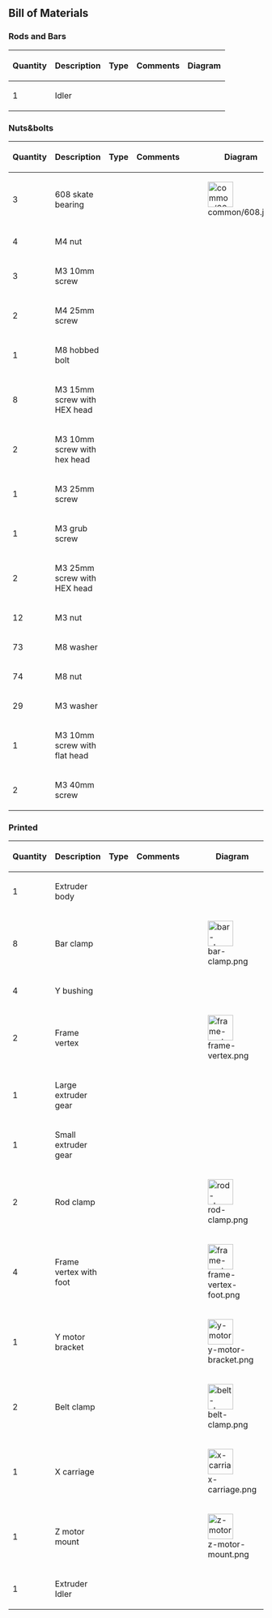 == Bill of Materials ==

=== Rods and Bars ===
{| class="wikitable sortable" border="1"
|-
! scope="col" | Quantity
! scope="col" | Description
! scope="col" | Type
! scope="col" class="unsortable" | Comments
! scope="col" class="unsortable" | Diagram
|-
| 1 || Idler ||  ||  ||
|}

=== Nuts&bolts ===
{| class="wikitable sortable" border="1"
|-
! scope="col" | Quantity
! scope="col" | Description
! scope="col" | Type
! scope="col" class="unsortable" | Comments
! scope="col" class="unsortable" | Diagram
|-
| 3 || 608 skate bearing ||  ||  || [[File:common/608.jpg|50px]]
|-
| 4 || M4 nut ||  ||  ||
|-
| 3 || M3 10mm screw ||  ||  ||
|-
| 2 || M4 25mm screw ||  ||  ||
|-
| 1 || M8 hobbed bolt ||  ||  ||
|-
| 8 || M3 15mm screw with HEX head ||  ||  ||
|-
| 2 || M3 10mm screw with hex head ||  ||  ||
|-
| 1 || M3 25mm screw ||  ||  ||
|-
| 1 || M3 grub screw ||  ||  ||
|-
| 2 || M3 25mm screw with HEX head ||  ||  ||
|-
| 12 || M3 nut ||  ||  ||
|-
| 73 || M8 washer ||  ||  ||
|-
| 74 || M8 nut ||  ||  ||
|-
| 29 || M3 washer ||  ||  ||
|-
| 1 || M3 10mm screw with flat head ||  ||  ||
|-
| 2 || M3 40mm screw ||  ||  ||
|}

=== Printed ===
{| class="wikitable sortable" border="1"
|-
! scope="col" | Quantity
! scope="col" | Description
! scope="col" | Type
! scope="col" class="unsortable" | Comments
! scope="col" class="unsortable" | Diagram
|-
| 1 || Extruder body ||  ||  ||
|-
| 8 || Bar clamp ||  ||  || [[File:bar-clamp.png|50px]]
|-
| 4 || Y bushing ||  ||  ||
|-
| 2 || Frame vertex ||  ||  || [[File:frame-vertex.png|50px]]
|-
| 1 || Large extruder gear ||  ||  ||
|-
| 1 || Small extruder gear ||  ||  ||
|-
| 2 || Rod clamp ||  ||  || [[File:rod-clamp.png|50px]]
|-
| 4 || Frame vertex with foot ||  ||  || [[File:frame-vertex-foot.png|50px]]
|-
| 1 || Y motor bracket ||  ||  || [[File:y-motor-bracket.png|50px]]
|-
| 2 || Belt clamp ||  ||  || [[File:belt-clamp.png|50px]]
|-
| 1 || X carriage ||  ||  || [[File:x-carriage.png|50px]]
|-
| 1 || Z motor mount ||  ||  || [[File:z-motor-mount.png|50px]]
|-
| 1 || Extruder Idler ||  ||  ||
|}

